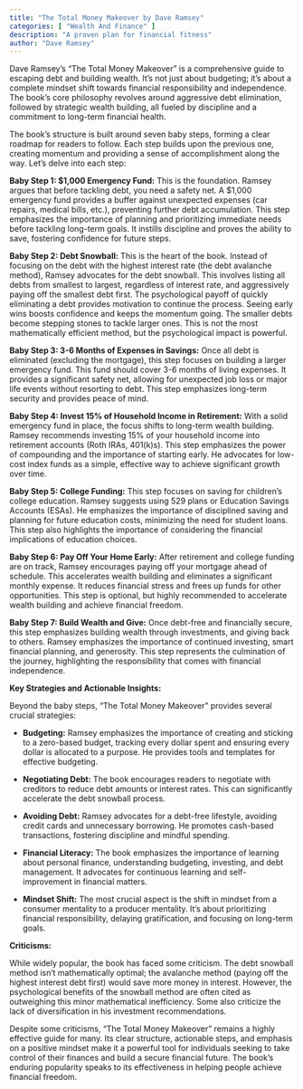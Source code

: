 ```yaml
---
title: "The Total Money Makeover by Dave Ramsey"
categories: [ "Wealth And Finance" ]
description: "A proven plan for financial fitness"
author: "Dave Ramsey"
---
```

Dave Ramsey's "The Total Money Makeover" is a comprehensive guide to escaping debt and building wealth.  It’s not just about budgeting; it's about a complete mindset shift towards financial responsibility and independence.  The book's core philosophy revolves around aggressive debt elimination, followed by strategic wealth building, all fueled by discipline and a commitment to long-term financial health.

The book's structure is built around seven baby steps, forming a clear roadmap for readers to follow. Each step builds upon the previous one, creating momentum and providing a sense of accomplishment along the way. Let's delve into each step:

**Baby Step 1: $1,000 Emergency Fund:** This is the foundation. Ramsey argues that before tackling debt, you need a safety net.  A $1,000 emergency fund provides a buffer against unexpected expenses (car repairs, medical bills, etc.), preventing further debt accumulation. This step emphasizes the importance of planning and prioritizing immediate needs before tackling long-term goals.  It instills discipline and proves the ability to save, fostering confidence for future steps.

**Baby Step 2: Debt Snowball:** This is the heart of the book.  Instead of focusing on the debt with the highest interest rate (the debt avalanche method), Ramsey advocates for the debt snowball.  This involves listing all debts from smallest to largest, regardless of interest rate, and aggressively paying off the smallest debt first.  The psychological payoff of quickly eliminating a debt provides motivation to continue the process.  Seeing early wins boosts confidence and keeps the momentum going.  The smaller debts become stepping stones to tackle larger ones.  This is not the most mathematically efficient method, but the psychological impact is powerful.

**Baby Step 3: 3-6 Months of Expenses in Savings:**  Once all debt is eliminated (excluding the mortgage), this step focuses on building a larger emergency fund. This fund should cover 3-6 months of living expenses. It provides a significant safety net, allowing for unexpected job loss or major life events without resorting to debt.  This step emphasizes long-term security and provides peace of mind.

**Baby Step 4: Invest 15% of Household Income in Retirement:**  With a solid emergency fund in place, the focus shifts to long-term wealth building.  Ramsey recommends investing 15% of your household income into retirement accounts (Roth IRAs, 401(k)s). This step emphasizes the power of compounding and the importance of starting early.  He advocates for low-cost index funds as a simple, effective way to achieve significant growth over time.

**Baby Step 5: College Funding:**  This step focuses on saving for children's college education.  Ramsey suggests using 529 plans or Education Savings Accounts (ESAs). He emphasizes the importance of disciplined saving and planning for future education costs, minimizing the need for student loans. This step also highlights the importance of considering the financial implications of education choices.

**Baby Step 6: Pay Off Your Home Early:**  After retirement and college funding are on track, Ramsey encourages paying off your mortgage ahead of schedule.  This accelerates wealth building and eliminates a significant monthly expense.  It reduces financial stress and frees up funds for other opportunities.  This step is optional, but highly recommended to accelerate wealth building and achieve financial freedom.

**Baby Step 7: Build Wealth and Give:**  Once debt-free and financially secure, this step emphasizes building wealth through investments, and giving back to others.  Ramsey emphasizes the importance of continued investing, smart financial planning, and generosity.  This step represents the culmination of the journey, highlighting the responsibility that comes with financial independence.


**Key Strategies and Actionable Insights:**

Beyond the baby steps, "The Total Money Makeover" provides several crucial strategies:

* **Budgeting:**  Ramsey emphasizes the importance of creating and sticking to a zero-based budget, tracking every dollar spent and ensuring every dollar is allocated to a purpose.  He provides tools and templates for effective budgeting.

* **Negotiating Debt:**  The book encourages readers to negotiate with creditors to reduce debt amounts or interest rates.  This can significantly accelerate the debt snowball process.

* **Avoiding Debt:**  Ramsey advocates for a debt-free lifestyle, avoiding credit cards and unnecessary borrowing. He promotes cash-based transactions, fostering discipline and mindful spending.

* **Financial Literacy:**  The book emphasizes the importance of learning about personal finance, understanding budgeting, investing, and debt management.  It advocates for continuous learning and self-improvement in financial matters.

* **Mindset Shift:**  The most crucial aspect is the shift in mindset from a consumer mentality to a producer mentality.  It’s about prioritizing financial responsibility, delaying gratification, and focusing on long-term goals.


**Criticisms:**

While widely popular, the book has faced some criticism.  The debt snowball method isn't mathematically optimal; the avalanche method (paying off the highest interest debt first) would save more money in interest. However, the psychological benefits of the snowball method are often cited as outweighing this minor mathematical inefficiency.  Some also criticize the lack of diversification in his investment recommendations.

Despite some criticisms, "The Total Money Makeover" remains a highly effective guide for many. Its clear structure, actionable steps, and emphasis on a positive mindset make it a powerful tool for individuals seeking to take control of their finances and build a secure financial future.  The book’s enduring popularity speaks to its effectiveness in helping people achieve financial freedom.

